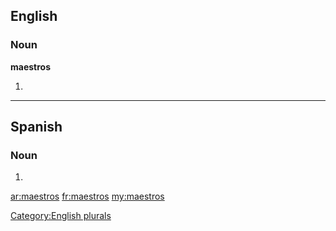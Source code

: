 ==English==

===Noun===
'''maestros'''

# {{plural of|maestro}}

[[Category:English plurals]]

----

==Spanish==

===Noun===
{{head|es|noun form|g=m|g2=p}}

# {{masculine plural of|lang=es|maestro}}

[[ar:maestros]]
[[fr:maestros]]
[[my:maestros]]